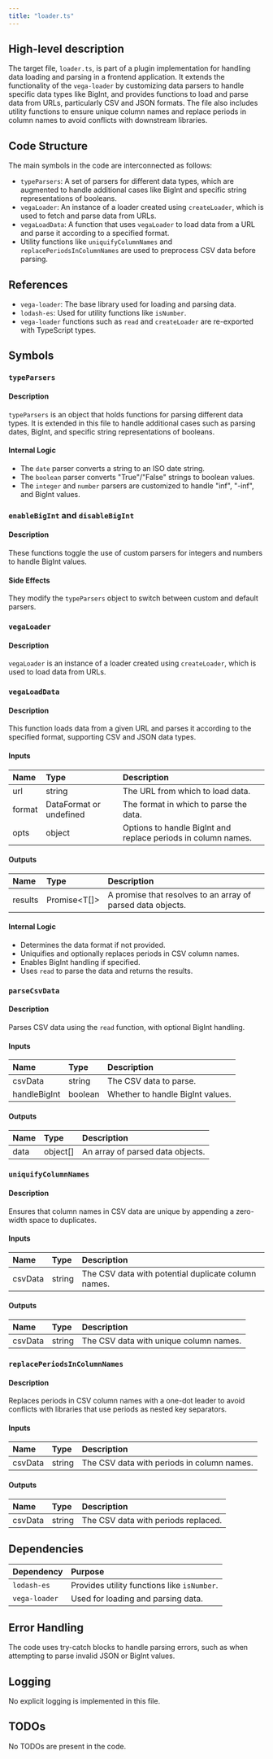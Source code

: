 ```yaml
---
title: "loader.ts"
---
```


## High-level description

The target file, `loader.ts`, is part of a plugin implementation for handling data loading and parsing in a frontend application. It extends the functionality of the `vega-loader` by customizing data parsers to handle specific data types like BigInt, and provides functions to load and parse data from URLs, particularly CSV and JSON formats. The file also includes utility functions to ensure unique column names and replace periods in column names to avoid conflicts with downstream libraries.

## Code Structure

The main symbols in the code are interconnected as follows:
- `typeParsers`: A set of parsers for different data types, which are augmented to handle additional cases like BigInt and specific string representations of booleans.
- `vegaLoader`: An instance of a loader created using `createLoader`, which is used to fetch and parse data from URLs.
- `vegaLoadData`: A function that uses `vegaLoader` to load data from a URL and parse it according to a specified format.
- Utility functions like `uniquifyColumnNames` and `replacePeriodsInColumnNames` are used to preprocess CSV data before parsing.

## References

- `vega-loader`: The base library used for loading and parsing data.
- `lodash-es`: Used for utility functions like `isNumber`.
- `vega-loader` functions such as `read` and `createLoader` are re-exported with TypeScript types.

## Symbols

### `typeParsers`
#### Description
`typeParsers` is an object that holds functions for parsing different data types. It is extended in this file to handle additional cases such as parsing dates, BigInt, and specific string representations of booleans.

#### Internal Logic
- The `date` parser converts a string to an ISO date string.
- The `boolean` parser converts "True"/"False" strings to boolean values.
- The `integer` and `number` parsers are customized to handle "inf", "-inf", and BigInt values.

### `enableBigInt` and `disableBigInt`
#### Description
These functions toggle the use of custom parsers for integers and numbers to handle BigInt values.

#### Side Effects
They modify the `typeParsers` object to switch between custom and default parsers.

### `vegaLoader`
#### Description
`vegaLoader` is an instance of a loader created using `createLoader`, which is used to load data from URLs.

### `vegaLoadData`
#### Description
This function loads data from a given URL and parses it according to the specified format, supporting CSV and JSON data types.

#### Inputs
| Name | Type | Description |
|:-----|:-----|:------------|
| url | string | The URL from which to load data. |
| format | DataFormat or undefined | The format in which to parse the data. |
| opts | object | Options to handle BigInt and replace periods in column names. |

#### Outputs
| Name | Type | Description |
|:-----|:-----|:------------|
| results | Promise&lt;T[]&gt; | A promise that resolves to an array of parsed data objects. |

#### Internal Logic
- Determines the data format if not provided.
- Uniquifies and optionally replaces periods in CSV column names.
- Enables BigInt handling if specified.
- Uses `read` to parse the data and returns the results.

### `parseCsvData`
#### Description
Parses CSV data using the `read` function, with optional BigInt handling.

#### Inputs
| Name | Type | Description |
|:-----|:-----|:------------|
| csvData | string | The CSV data to parse. |
| handleBigInt | boolean | Whether to handle BigInt values. |

#### Outputs
| Name | Type | Description |
|:-----|:-----|:------------|
| data | object[] | An array of parsed data objects. |

### `uniquifyColumnNames`
#### Description
Ensures that column names in CSV data are unique by appending a zero-width space to duplicates.

#### Inputs
| Name | Type | Description |
|:-----|:-----|:------------|
| csvData | string | The CSV data with potential duplicate column names. |

#### Outputs
| Name | Type | Description |
|:-----|:-----|:------------|
| csvData | string | The CSV data with unique column names. |

### `replacePeriodsInColumnNames`
#### Description
Replaces periods in CSV column names with a one-dot leader to avoid conflicts with libraries that use periods as nested key separators.

#### Inputs
| Name | Type | Description |
|:-----|:-----|:------------|
| csvData | string | The CSV data with periods in column names. |

#### Outputs
| Name | Type | Description |
|:-----|:-----|:------------|
| csvData | string | The CSV data with periods replaced. |

## Dependencies

| Dependency | Purpose |
|:-----------|:--------|
| `lodash-es` | Provides utility functions like `isNumber`. |
| `vega-loader` | Used for loading and parsing data. |

## Error Handling

The code uses try-catch blocks to handle parsing errors, such as when attempting to parse invalid JSON or BigInt values.

## Logging

No explicit logging is implemented in this file.

## TODOs

No TODOs are present in the code.